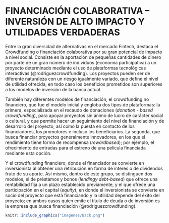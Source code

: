# FINANCIACIÓN COLABORATIVA – INVERSIÓN DE ALTO IMPACTO Y UTILIDADES VERDADERAS

Entre la gran diversidad de alternativas en el mercado Fintech, destaca el Crowdfunding o financiación colaborativa por su gran potencial de impacto a nivel social. Consiste en la aportación de pequeñas cantidades de dinero por parte de un gran número de individuos (economía participativa) a un proyecto determinado mediante el uso de plataformas tecnológicas interactivas  (@rodriguezcrowdfunding). Los proyectos pueden ser de diferente naturaleza con un riesgo igualmente variado, que define el nivel de utilidad ofrecida, en todo caso los beneficios prometidos son superiores a los modelos de inversión de la banca actual.

También hay diferentes modelos de financiación, el crowdfunding no financiero, que fue el modelo inicial  y engloba dos tipos de plataformas: la primera, especializada en el  recaudo de donaciones (*donation - based crowdfunding*), para apoyar proyectos sin ánimo de lucro de carácter social o cultural, y que permite hacer un seguimiento del nivel de financiación y de desarrollo del proyecto, así como la puesta en contacto de los financiadores, los promotores e incluso los beneficiarios. La segunda, que busca financiar  proyectos generalmente innovadores, en los que el rendimiento tiene forma de recompensa (*rewardbased*); por ejemplo, el ofrecimiento de entradas para el estreno de una película financiada mediante esta opción.

Y el crowdfunding financiero, donde el financiador se convierte en inversionista al obtener una retribución en forma de interés o de dividendos fruto de su aporte. Así mismo, dentro de este grupo, se distinguen dos modelos, el de préstamos y bonos (*lendingy debt-based*) que ofrece una rentabilidad fija a un plazo establecido previamente, y el que ofrece una participación en el capital (*equity*), en donde el inversionista se convierte en socio del proyecto que está financiando y la utilidad depende del éxito del proyecto; en ambos casos quien emite el título de deuda o de inversión es la empresa que busca financiación (@rodriguezcrowdfunding).


```r
knitr::include_graphics("imagenes/Back.png")
```

